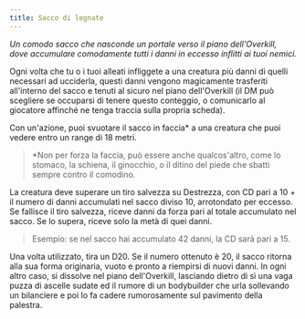```yaml
---
title: Sacco di legnate
---
```



<MaskedImage
  src="https://www.123bigbags.com/it/1312-large_default/sacco-grande-per-tronchi-90x90x110-ordina-online.jpg"
  mask="8"
/>

_Un comodo sacco che nasconde un portale verso il piano dell'Overkill, dove accumulare comodamente tutti i danni in eccesso inflitti ai tuoi nemici._

Ogni volta che tu o i tuoi alleati infliggete a una creatura più danni di quelli necessari ad ucciderla, questi danni vengono magicamente trasferiti all'interno del sacco e tenuti al sicuro nel piano dell'Overkill (il DM può scegliere se occuparsi di tenere questo conteggio, o comunicarlo al giocatore affinché ne tenga traccia sulla propria scheda).

Con un'azione, puoi svuotare il sacco in faccia\* a una creatura che puoi vedere entro un range di 18 metri.

> \*Non per forza la faccia, può essere anche qualcos'altro, come lo stomaco, la schiena, il ginocchio, o il ditino del piede che sbatti sempre contro il comodino.

La creatura deve superare un tiro salvezza su Destrezza, con CD pari a 10 + il numero di danni accumulati nel sacco diviso 10, arrotondato per eccesso. Se fallisce il tiro salvezza, riceve danni da forza pari al totale accumulato nel sacco. Se lo supera, riceve solo la metà di quei danni.

> Esempio: se nel sacco hai accumulato 42 danni, la CD sarà pari a 15.

Una volta utilizzato, tira un D20. Se il numero ottenuto è 20, il sacco ritorna alla sua forma originaria, vuoto e pronto a riempirsi di nuovi danni. In ogni altro caso, si dissolve nel piano dell'Overkill, lasciando dietro di sì una vaga puzza di ascelle sudate ed il rumore di un bodybuilder che urla sollevando un bilanciere e poi lo fa cadere rumorosamente sul pavimento della palestra.
